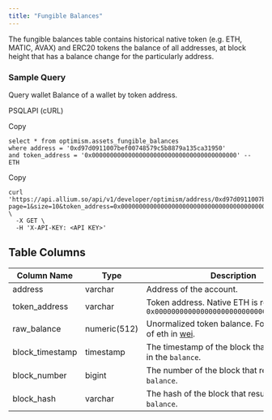 ```yaml
---
title: "Fungible Balances"
---
```


The fungible balances table contains historical native token (e.g. ETH, MATIC, AVAX) and ERC20 tokens the balance of all addresses, at block height that has a balance change for the particularly address.

### Sample Query

Query wallet Balance of a wallet by token address.

PSQLAPI (cURL)

Copy

```
select * from optimism.assets_fungible_balances 
where address = '0xd97d0911007bef00748579c5b8879a135ca31950'
and token_address = '0x0000000000000000000000000000000000000000' -- ETH
```

Copy

```
curl 'https://api.allium.so/api/v1/developer/optimism/address/0xd97d0911007bef00748579c5b8879a135ca31950/balances/fungible?page=1&size=10&token_address=0x0000000000000000000000000000000000000000' \
  -X GET \
  -H 'X-API-KEY: <API KEY>'
```

## Table Columns

| Column Name      | Type         | Description                                                                                                | Example                                                            |
| ---------------- | ------------ | ---------------------------------------------------------------------------------------------------------- | ------------------------------------------------------------------ |
| address          | varchar      | Address of the account.                                                                                    | 0xd97d0911007bef00748579c5b8879a135ca31950                         |
| token\_address   | varchar      | Token address. Native ETH is represented as `0x0000000000000000000000000000000000000000`                   | 0x0000000000000000000000000000000000000000                         |
| raw\_balance     | numeric(512) | Unormalized token balance. For ETH, balance of eth in [wei](https://www.investopedia.com/terms/w/wei.asp). | 5800000000000000                                                   |
| block\_timestamp | timestamp    | The timestamp of the block that that resulted in the `balance`.                                            | 2023-12-11T07:50:31                                                |
| block\_number    | bigint       | The number of the block that resulted in the `balance`.                                                    | 113341127                                                          |
| block\_hash      | varchar      | The hash of the block that resulted in the `balance`.                                                      | 0x85f382f4213d2795f63952465d94563cb1bc353c405ce7a14bd4d613ae6c1c81 |


